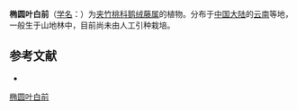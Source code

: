 {{Speciesbox
| name = 椭圆叶白前
| status = 
| status_system = 
| image =
| genus = Cynanchum
| species = balfourianum
| authority = (Schltr.) Tsiang et Zhang in Acta Phytotax.
}}

'''椭圆叶白前'''（[[学名|学名]]：{{lang|la|''Cynanchum balfourianum''}}）为[[夹竹桃科|夹竹桃科]][[鹅绒藤属|鹅绒藤属]]的植物。分布于[[中国大陆|中国大陆]]的[[云南|云南]]等地，一般生于山地林中，目前尚未由人工引种栽培。

== 参考文献 ==
<div class="references-small">
* {{cite web| url =http://www.bioinfo.cn/db05/KmzwSpecies.php?action=view&id=30641| title =椭圆叶白前| work =《中国高等植物数据库全库》| publisher =中国科学院微生物研究所| author =昆明植物研究所| accessdate =2009-02-26| deadurl =yes| archiveurl =https://web.archive.org/web/20160305074053/http://www.bioinfo.cn/db05/KmzwSpecies.php?action=view&id=30641| archivedate =2016-03-05}}
</div>
{{Taxonbar|from=Q11117489}}

[[Category:鹅绒藤属|椭圆叶白前]]


{{植物小作品}}